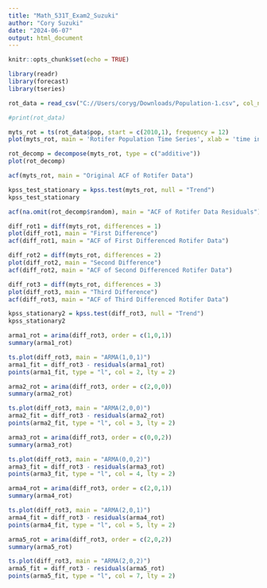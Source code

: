 ---
title: "Math_531T_Exam2_Suzuki"
author: "Cory Suzuki"
date: "2024-06-07"
output: html_document
---

```{r setup, include=FALSE}
knitr::opts_chunk$set(echo = TRUE)
```

```{r}
library(readr)
library(forecast)
library(tseries)
```

```{r}
rot_data = read_csv("C://Users/coryg/Downloads/Population-1.csv", col_names = TRUE)

#print(rot_data)

myts_rot = ts(rot_data$pop, start = c(2010,1), frequency = 12)
plot(myts_rot, main = 'Rotifer Population Time Series', xlab = 'time in years', ylab = 'Population')
```

```{r}
rot_decomp = decompose(myts_rot, type = c("additive"))
plot(rot_decomp)

acf(myts_rot, main = "Original ACF of Rotifer Data")

kpss_test_stationary = kpss.test(myts_rot, null = "Trend")
kpss_test_stationary

acf(na.omit(rot_decomp$random), main = "ACF of Rotifer Data Residuals")

diff_rot1 = diff(myts_rot, differences = 1)
plot(diff_rot1, main = "First Difference")
acf(diff_rot1, main = "ACF of First Differenced Rotifer Data")

diff_rot2 = diff(myts_rot, differences = 2)
plot(diff_rot2, main = "Second Difference")
acf(diff_rot2, main = "ACF of Second Differenced Rotifer Data")

diff_rot3 = diff(myts_rot, differences = 3)
plot(diff_rot3, main = "Third Difference")
acf(diff_rot3, main = "ACF of Third Differenced Rotifer Data")

kpss_stationary2 = kpss.test(diff_rot3, null = "Trend")
kpss_stationary2

```

```{r}
arma1_rot = arima(diff_rot3, order = c(1,0,1))
summary(arma1_rot)

ts.plot(diff_rot3, main = "ARMA(1,0,1)")
arma1_fit = diff_rot3 - residuals(arma1_rot)
points(arma1_fit, type = "l", col = 2, lty = 2)
```

```{r}
arma2_rot = arima(diff_rot3, order = c(2,0,0))
summary(arma2_rot)

ts.plot(diff_rot3, main = "ARMA(2,0,0)")
arma2_fit = diff_rot3 - residuals(arma2_rot)
points(arma2_fit, type = "l", col = 3, lty = 2)
```

```{r}
arma3_rot = arima(diff_rot3, order = c(0,0,2))
summary(arma3_rot)

ts.plot(diff_rot3, main = "ARMA(0,0,2)")
arma3_fit = diff_rot3 - residuals(arma3_rot)
points(arma3_fit, type = "l", col = 4, lty = 2)
```

```{r}
arma4_rot = arima(diff_rot3, order = c(2,0,1))
summary(arma4_rot)

ts.plot(diff_rot3, main = "ARMA(2,0,1)")
arma4_fit = diff_rot3 - residuals(arma4_rot)
points(arma4_fit, type = "l", col = 5, lty = 2)
```

```{r}
arma5_rot = arima(diff_rot3, order = c(2,0,2))
summary(arma5_rot)

ts.plot(diff_rot3, main = "ARMA(2,0,2)")
arma5_fit = diff_rot3 - residuals(arma5_rot)
points(arma5_fit, type = "l", col = 7, lty = 2)
```
